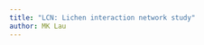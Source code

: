 ```yaml
---
title: "LCN: Lichen interaction network study"
author: MK Lau
---
```


<!-- 
rmarkdown::render("lcn_notebook.Rmd", 
	output_format = "pdf_document", 
	output_dir = "../results") 

rmarkdown::render("lcn_notebook.Rmd", 
	output_format = "md_document", 
	output_dir = "../results") 
-->




